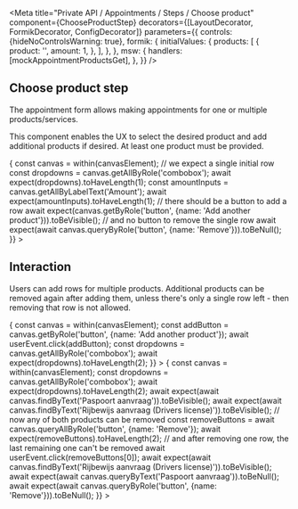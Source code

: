 


<Meta
  title="Private API / Appointments / Steps / Choose product"
  component={ChooseProductStep}
  decorators={[LayoutDecorator, FormikDecorator, ConfigDecorator]}
  parameters={{
    controls: {hideNoControlsWarning: true},
    formik: {
      initialValues: {
        products: [
          {
            product: '',
            amount: 1,
          },
        ],
      },
    },
    msw: {
      handlers: [mockAppointmentProductsGet],
    },
  }}
/>

## Choose product step

The appointment form allows making appointments for one or multiple products/services.

This component enables the UX to select the desired product and add additional products if desired.
At least one product must be provided.

<Canvas>
  <Story
    name="Initial state"
    play={async ({canvasElement}) => {
      const canvas = within(canvasElement);
      // we expect a single initial row
      const dropdowns = canvas.getAllByRole('combobox');
      await expect(dropdowns).toHaveLength(1);
      const amountInputs = canvas.getAllByLabelText('Amount');
      await expect(amountInputs).toHaveLength(1);
      // there should be a button to add a row
      await expect(canvas.getByRole('button', {name: 'Add another product'})).toBeVisible();
      // and no button to remove the single row
      await expect(await canvas.queryByRole('button', {name: 'Remove'})).toBeNull();
    }}
  >
    <Card>
      <ChooseProductStep />
    </Card>
  </Story>
</Canvas>

## Interaction

Users can add rows for multiple products. Additional products can be removed again after adding
them, unless there's only a single row left - then removing that row is not allowed.

<Canvas>
  <Story
    name="Adding products"
    parameters={{
      formik: {
        initialValues: {
          products: [
            {
              product: '166a5c79',
              amount: 2,
            },
          ],
        },
      },
    }}
    play={async ({canvasElement}) => {
      const canvas = within(canvasElement);
      const addButton = canvas.getByRole('button', {name: 'Add another product'});
      await userEvent.click(addButton);
      const dropdowns = canvas.getAllByRole('combobox');
      await expect(dropdowns).toHaveLength(2);
    }}
  >
    <Card>
      <ChooseProductStep />
    </Card>
  </Story>
</Canvas>

<Canvas>
  <Story
    name="Removing products"
    parameters={{
      formik: {
        initialValues: {
          products: [
            {
              product: '166a5c79',
              amount: 2,
            },
            {
              product: 'e8e045ab',
              amount: 1,
            },
          ],
        },
      },
    }}
    play={async ({canvasElement}) => {
      const canvas = within(canvasElement);
      const dropdowns = canvas.getAllByRole('combobox');
      await expect(dropdowns).toHaveLength(2);
      await expect(await canvas.findByText('Paspoort aanvraag')).toBeVisible();
      await expect(await canvas.findByText('Rijbewijs aanvraag (Drivers license)')).toBeVisible();
      // now any of both products can be removed
      const removeButtons = await canvas.queryAllByRole('button', {name: 'Remove'});
      await expect(removeButtons).toHaveLength(2);
      // and after removing one row, the last remaining one can't be removed
      await userEvent.click(removeButtons[0]);
      await expect(await canvas.findByText('Rijbewijs aanvraag (Drivers license)')).toBeVisible();
      await expect(await canvas.queryByText('Paspoort aanvraag')).toBeNull();
      await expect(await canvas.queryByRole('button', {name: 'Remove'})).toBeNull();
    }}
  >
    <Card>
      <ChooseProductStep />
    </Card>
  </Story>
</Canvas>
